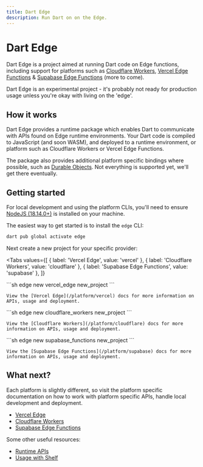 ```yaml
---
title: Dart Edge
description: Run Dart on on the Edge.
---
```


# Dart Edge

Dart Edge is a project aimed at running Dart code on Edge functions, including support for platforms such as [Cloudflare Workers](https://workers.cloudflare.com/), [Vercel Edge Functions](https://vercel.com/features/edge-functions) & [Supabase Edge Functions](https://supabase.com/docs/guides/functions) (more to come).

<Warning>
  Dart Edge is an experimental project - it's probably not ready for production
  usage unless you're okay with living on the 'edge'.
</Warning>

## How it works

Dart Edge provides a runtime package which enables Dart to communicate with APIs found on Edge runtime environments. Your Dart code is compiled to JavaScript (and soon WASM), and deployed to a runtime environment, or platform such as Cloudflare Workers or Vercel Edge Functions.

The package also provides additional platform specific bindings where possible, such as [Durable Objects](https://developers.cloudflare.com/workers/runtime-apis/durable-objects/). Not everything is supported yet, we'll get there eventually.

## Getting started

For local development and using the platform CLIs, you'll need to ensure [NodeJS (18.14.0+)](https://nodejs.org/en/) is installed on your machine.

The easiest way to get started is to install the `edge` CLI:

```sh
dart pub global activate edge
```

Next create a new project for your specific provider:

<Tabs
  values={[
    { label: 'Vercel Edge', value: 'vercel' },
    { label: 'Cloudflare Workers', value: 'cloudflare' },
    { label: 'Supabase Edge Functions', value: 'supabase' },
  ]}
>
  <TabItem value="vercel">
    ```sh
    edge new vercel_edge new_project
    ```

    View the [Vercel Edge](/platform/vercel) docs for more information on APIs, usage and deployment.

  </TabItem>
  <TabItem value="cloudflare">
    ```sh
    edge new cloudflare_workers new_project
    ```

    View the [Cloudflare Workers](/platform/cloudflare) docs for more information on APIs, usage and deployment.

  </TabItem>
  <TabItem value="supabase">
    ```sh
    edge new supabase_functions new_project
    ```

    View the [Supabase Edge Functions](/platform/supabase) docs for more information on APIs, usage and deployment.

  </TabItem>
</Tabs>

## What next?

Each platform is slightly different, so visit the platform specific documentation on how to work with platform specific APIs, handle local development and deployment.

- [Vercel Edge](/platform/vercel)
- [Cloudflare Workers](/platform/cloudflare)
- [Supabase Edge Functions](/platform/supabase)

Some other useful resources:

- [Runtime APIs](/apis)
- [Usage with Shelf](/guides/shelf)
